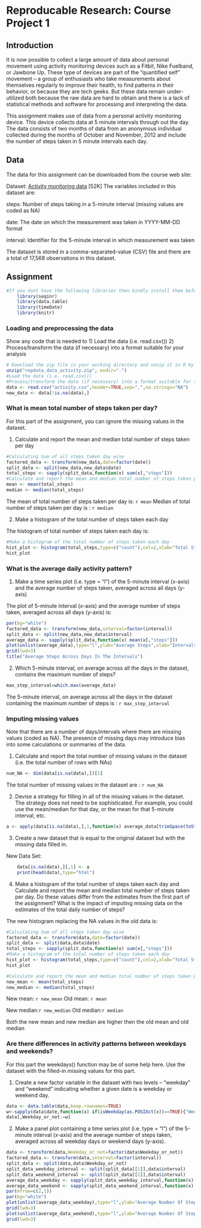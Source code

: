 
# Reproducable Research: Course Project 1 

## Introduction

It is now possible to collect a large amount of data about personal movement using activity monitoring devices such as a Fitbit, Nike Fuelband, or Jawbone Up. These type of devices are part of the “quantified self” movement – a group of enthusiasts who take measurements about themselves regularly to improve their health, to find patterns in their behavior, or because they are tech geeks. But these data remain under-utilized both because the raw data are hard to obtain and there is a lack of statistical methods and software for processing and interpreting the data.

This assignment makes use of data from a personal activity monitoring device. This device collects data at 5 minute intervals through out the day. The data consists of two months of data from an anonymous individual collected during the months of October and November, 2012 and include the number of steps taken in 5 minute intervals each day.

## Data 

The data for this assignment can be downloaded from the course web site:

Dataset: [Activity monitoring data](https://d396qusza40orc.cloudfront.net/repdata%2Fdata%2Factivity.zip) [52K]
The variables included in this dataset are:

steps: Number of steps taking in a 5-minute interval (missing values are coded as NA)

date: The date on which the measurement was taken in YYYY-MM-DD format

interval: Identifier for the 5-minute interval in which measurement was taken

The dataset is stored in a comma-separated-value (CSV) file and there are a total of 17,568 observations in this dataset.

## Assignment

```r
#If you dont have the following libraries then kindly install them before 
    library(seqinr)
    library(data.table)
    library(timeDate)
    library(knitr)
```

### Loading and preprocessing the data
Show any code that is needed to
1) Load the data (i.e. read.csv())
2) Process/transform the data (if necessary) into a format suitable for your analysis
    
```r
# Download the zip file in your working directory and unzip it in R by this code. 
unzip("repdata_data_activity.zip", exdir=".")
#Load the data (i.e. read.csv())
#Process/transform the data (if necessary) into a format suitable for the analysis
data <- read.csv("activity.csv",header=TRUE,sep=",",na.strings="NA")
new_data <- data[!is.na(data),]
```

### What is mean total number of steps taken per day?

For this part of the assignment, you can ignore the missing values in the dataset.
    
1) Calculate and report the mean and median total number of steps taken per day

```r
#Calculating Sum of all steps taken day wise 
factored_data <- transform(new_data,date=factor(date))
split_data <- split(new_data,new_data$date)
total_steps <- sapply(split_data,function(x) sum(x[,"steps"]))
#Calculate and report the mean and median total number of steps taken per day
mean <- mean(total_steps)
median <- median(total_steps)
```

The mean of total number of steps taken per day is: `r mean`
Median of total number of steps taken per day is : `r median`

2) Make a histogram of the total number of steps taken each day

The histogram of total number of steps taken each day is:

```r
#Make a histogram of the total number of steps taken each day
hist_plot <- histogram(total_steps,type=c("count"),col=2,xlab="Total Steps",main="Total Number Of Steps Each Day")
hist_plot
```



### What is the average daily activity pattern?

1) Make a time series plot (i.e. type = "l") of the 5-minute interval (x-axis) and the average             number of steps taken, averaged across all days (y-axis)
    
The plot of  5-minute interval (x-axis) and the average number of steps taken, averaged across all days (y-axis) is:

```r
par(bg="white")
factored_data <- transform(new_data,interval=factor(interval))
split_data <- split(new_data,new_data$interval)
average_data <- sapply(split_data,function(x) mean(x[,"steps"]))
plot(unlist(average_data),type="l",ylab="Average Steps",xlab="Intervals")
grid(lwd=3)
title("Average Steps Across Days In The Intervals")

```

2) Which 5-minute interval, on average across all the days in the dataset, contains the maximum number of steps?

```r
max_step_interval=which.max(average_data)
```

The 5-minute interval, on average across all the days in the dataset containing the maximum number of steps is : `r max_step_interval`

### Imputing missing values

Note that there are a number of days/intervals where there are missing values (coded as NA). The presence of missing days may introduce bias into some calculations or summaries of the data.

1) Calculate and report the total number of missing values in the dataset (i.e. the total number of rows with NAs)

```r
num_NA <- dim(data[is.na(data),])[1]

```

The total number of missing values in the dataset are : `r num_NA`

2) Devise a strategy for filling in all of the missing values in the dataset. The strategy does not need to be sophisticated. For example, you could use the mean/median for that day, or the mean for that 5-minute interval, etc.

```r
a <- apply(data[is.na(data),],1,function(x) average_data[trimSpace(toString(x["interval"]),leading=TRUE,space=" ")])
```

3) Create a new dataset that is equal to the original dataset but with the missing data filled in.

New Data Set:
```r
    data[is.na(data),][,1] <- a
    print(head(data),type="html")
```

4) Make a histogram of the total number of steps taken each day and Calculate and report the mean and median total number of steps taken per day. Do these values differ from the estimates from the first part of the assignment? What is the impact of imputing missing data on the estimates of the total daily number of steps?

The new histogram replacing the NA values in the old data is:

```r
#Calculating Sum of all steps taken day wise 
factored_data <- transform(data,date=factor(date))
split_data <- split(data,data$date)
total_steps <- sapply(split_data,function(x) sum(x[,"steps"]))
#Make a histogram of the total number of steps taken each day
hist_plot <- histogram(total_steps,type=c("count"),col=2,xlab="Total Steps",main="Total Number Of Steps Each Day")
hist_plot
```

```r
#Calculate and report the mean and median total number of steps taken per day
new_mean <- mean(total_steps)
new_median <- median(total_steps)
```

New mean: `r new_mean`
Old mean: `r mean`

New median:`r new_median`
Old median:`r median`

Both the new mean and new median are higher then the old mean and old median 

### Are there differences in activity patterns between weekdays and weekends?

For this part the weekdays() function may be of some help here. Use the dataset with the filled-in missing values for this part.

1) Create a new factor variable in the dataset with two levels – “weekday” and “weekend” indicating whether a given date is a weekday or weekend day.

```r
data <- data.table(data,keep.rownames=TRUE)
w<-sapply(data$date,function(x) if(isWeekday(as.POSIXct(x))==TRUE){"Weekday"}else{"Weekend"})
data[,Weekday_or_not:=w]
```

2) Make a panel plot containing a time series plot (i.e. type = "l") of the 5-minute interval (x-axis) and the average number of steps taken, averaged across all weekday days or weekend days (y-axis). 

```r
data <- transform(data,Weekday_or_not=factor(data$Weekday_or_not))
factored_data <- transform(data,interval=factor(interval))
split_data <- split(data,data$Weekday_or_not)
split_data_weekday_interval <- split(split_data[[1]],data$interval)
split_data_weekend_interval <- split(split_data[[2]],data$interval)
average_data_weekday <- sapply(split_data_weekday_interval,function(x) mean(x[,steps]))
average_data_weekend <- sapply(split_data_weekend_interval,function(x) mean(x[,steps]))
par(mfrow=c(2,1))
par(bg="white")
plot(unlist(average_data_weekday),type="l",ylab="Average Number Of Steps",xlab="Intervals",main="Weekdays")
grid(lwd=3)
plot(unlist(average_data_weekend),type="l",ylab="Average Number Of Steps",xlab="Intervals",main="Weekends")
grid(lwd=3)
```






